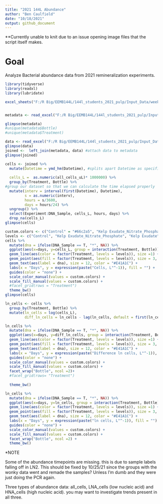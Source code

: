 ```yaml
---
title: "2021 144L Abundance"
author: "Ben Caulfield"
date: "10/18/2021"
output: github_document
---
```


**Currently unable to knit due to an issue opening image files that the script itself makes.

# Goal
Analyze Bacterial abundance data from 2021 remineralization experiments.

```r
library(tidyverse)
library(readxl)
library(lubridate)
```

```r
excel_sheets("F:/R Big/EEMB144L/144l_students_2021_pulp/Input_Data/week4/144L_2021_BactAbund.xlsx")


metadata <- read_excel("F:/R Big/EEMB144L/144l_students_2021_pulp/Input_Data/week4/144L_2021_BactAbund.xlsx")

glimpse(metadata)
#unique(metadata$Bottle)
#unique(metadata$Treatment)

data <- read_excel("F:/R Big/EEMB144L/144l_students_2021_pulp/Input_Data/week4/144L_2021_BactAbund.xlsx", sheet = "Data")
glimpse(data)
joined <-  left_join(metadata, data) #attach data to metadata
glimpse(joined)

```

```r
cells <- joined %>%
  mutate(Datetime = ymd_hm(Datetime), #splits apart Datetime as specified
  
  cells_L =  as.numeric(all_cells_uL)* 1000000) %>%
  group_by(Treatment, Bottle) %>%
#group our dataset so that we can calculate the time elapsed properly 
  mutate(interv = interval(first(Datetime), Datetime), 
         s = as.numeric(interv), 
         hours = s/3600, 
         days = hours/24) %>%
  ungroup() %>%
  select(Experiment:DNA_Sample, cells_L, hours, days) %>%
  drop_na(cells_L)
glimpse(cells)
```

```r

custom.colors <- c("Control" = "#66c2a5", "Kelp Exudate_Nitrate_Phosphate" = "#fc8d62", "Kelp Exudate" = "#8da0cb", "Glucose_Nitrate_Phosphate" = "#e78ac3")
levels <- c("Control", "Kelp Exudate_Nitrate_Phosphate", "Kelp Exudate", "Glucose_Nitrate_Phosphate")
cells %>%
  mutate(dna = ifelse(DNA_Sample == T, "*", NA)) %>%
  ggplot(aes(x=days, y=cells_L, group = interaction(Treatment, Bottle))) +
  geom_line(aes(color = factor(Treatment, levels = levels)), size =1) +
  geom_point(aes(fill = factor(Treatment, levels = levels)), size = 3, color = "black", shape = 21) + 
  geom_text(aes(label = dna), size = 12, color = "#E41A1C") +
  labs(x = "Days", y = expression(paste("Cells, L"^-1)), fill = "") + 
  guides(color = "none") + 
  scale_color_manual(values = custom.colors) +
  scale_fill_manual(values = custom.colors) +
  #facet_grid(rows = "Treatment")
  theme_bw()
glimpse(cells)
```

```r
ln_cells <- cells %>%
  group_by(Treatment, Bottle) %>%
  mutate(ln_cells = log(cells_L), 
         diff_ln_cells = ln_cells - lag(ln_cells, default = first(ln_cells)))
```

```r
ln_cells %>%
  mutate(dna = ifelse(DNA_Sample == T, "*", NA)) %>%
  ggplot(aes(x=days, y=diff_ln_cells, group = interaction(Treatment, Bottle))) +
  geom_line(aes(color = factor(Treatment, levels = levels)), size =1) +
  geom_point(aes(fill = factor(Treatment, levels = levels)), size = 3, color = "black", shape = 21) + 
  geom_text(aes(label = dna), size = 12, color = "#E41A1C") +
  labs(x = "Days", y = expression(paste("Difference ln cells, L"^-1)), fill = "") + 
  guides(color = "none") + 
  scale_color_manual(values = custom.colors) +
  scale_fill_manual(values = custom.colors) +
  facet_wrap("Bottle", ncol =2)+
  #facet_grid(rows= "Treatment")
  
  theme_bw()
```


```r
ln_cells %>%
  mutate(dna = ifelse(DNA_Sample == T, "*", NA)) %>%
  ggplot(aes(x=days, y=ln_cells, group = interaction(Treatment, Bottle))) +
  geom_line(aes(color = factor(Treatment, levels = levels)), size =1) +
  geom_point(aes(fill = factor(Treatment, levels = levels)), size = 3, color = "black", shape = 21) + 
  geom_text(aes(label = dna), size = 12, color = "#E41A1C") +
  labs(x = "Days", y = expression(paste("ln cells, L"^-1)), fill = "") + 
  guides(color = "none") + 
  scale_color_manual(values = custom.colors) +
  scale_fill_manual(values = custom.colors) +
  facet_wrap("Bottle", ncol =2) +
  theme_bw()
```

*NOTE

Some of the abundance timepoints are missing. this is due to sample labels falling off in LN2. This should be fixed by 10/25/21 since the groups with the wonky data went and remade the samples? Unless I'm dumb and they were just doing the PCR again.

Three types of abundance data: all_cells, LNA_cells (low nucleic acid) and HNA_cells (high nucleic acid). you may want to investigate trends present in all three.

